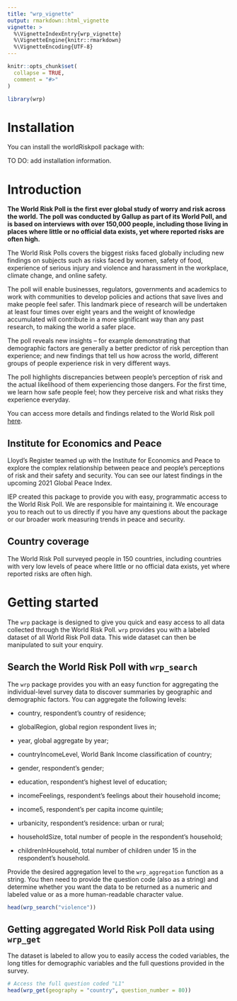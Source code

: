 ```yaml
---
title: "wrp_vignette"
output: rmarkdown::html_vignette
vignette: >
  %\VignetteIndexEntry{wrp_vignette}
  %\VignetteEngine{knitr::rmarkdown}
  %\VignetteEncoding{UTF-8}
---
```


```r
knitr::opts_chunk$set(
  collapse = TRUE,
  comment = "#>"
)
```

```r
library(wrp)
```

# Installation

You can install the worldRiskpoll package with:

TO DO: add installation information.

# Introduction

**The World Risk Poll is the first ever global study of worry and risk across the world. The poll was conducted by Gallup as part of its World Poll, and is based on interviews with over 150,000 people, including those living in places where little or no official data exists, yet where reported risks are often high.**

The World Risk Polls covers the biggest risks faced globally including new findings on subjects such as risks faced by women, safety of food, experience of serious injury and violence and harassment in the workplace, climate change, and online safety.

The poll will enable businesses, regulators, governments and academics to work with communities to develop policies and actions that save lives and make people feel safer. This landmark piece of research will be undertaken at least four times over eight years and the weight of knowledge accumulated will contribute in a more significant way than any past research, to making the world a safer place.

The poll reveals new insights -- for example demonstrating that demographic factors are generally a better predictor of risk perception than experience; and new findings that tell us how across the world, different groups of people experience risk in very different ways.

The poll highlights discrepancies between people's perception of risk and the actual likelihood of them experiencing those dangers. For the first time, we learn how safe people feel; how they perceive risk and what risks they experience everyday.

You can access more details and findings related to the World Risk poll [here](https://wrp.lrfoundation.org.uk/).

## Institute for Economics and Peace

Lloyd's Register teamed up with the Institute for Economics and Peace to explore the complex relationship between peace and people's perceptions of risk and their safety and security. You can see our latest findings in the upcoming 2021 Global Peace Index.

IEP created this package to provide you with easy, programmatic access to the World Risk Poll. We are responsible for maintaining it. We encourage you to reach out to us directly if you have any questions about the package or our broader work measuring trends in peace and security.

## Country coverage

The World Risk Poll surveyed people in 150 countries, including countries with very low levels of peace where little or no official data exists, yet where reported risks are often high.

# Getting started

The `wrp` package is designed to give you quick and easy access to all data collected through the World Risk Poll. `wrp` provides you with a labeled dataset of all World Risk Poll data. This wide dataset can then be manipulated to suit your enquiry.



## Search the World Risk Poll with `wrp_search`

The `wrp` package provides you with an easy function for aggregating the individual-level survey data to discover summaries by geographic and demographic factors. You can aggregate the following levels:

-   country, respondent's country of residence;

-   globalRegion, global region respondent lives in;

-   year, global aggregate by year;

-   countryIncomeLevel, World Bank Income classification of country;

-   gender, respondent's gender;

-   education, respondent's highest level of education;

-   incomeFeelings, respondent's feelings about their household income;

-   income5, respondent's per capita income quintile;

-   urbanicity, respondent's residence: urban or rural;

-   householdSize, total number of people in the respondent's household;

-   childrenInHousehold, total number of children under 15 in the respondent's household.

Provide the desired aggregation level to the `wrp_aggregation` function as a string. You then need to provide the question code (also as a string) and determine whether you want the data to be returned as a numeric and labeled value or as a more human-readable character value.

```r

head(wrp_search("violence"))
```

## Getting aggregated World Risk Poll data using `wrp_get`

The dataset is labeled to allow you to easily access the coded variables, the long titles for demographic variables and the full questions provided in the survey. 

```r

# Access the full question coded "L1"
head(wrp_get(geography = "country", question_number = 80))

```

